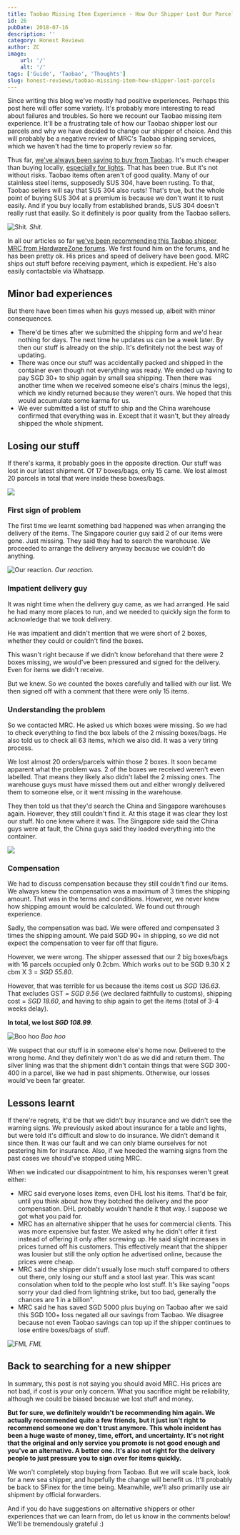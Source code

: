 ```yaml
---
title: Taobao Missing Item Experience - How Our Shipper Lost Our Parcels
id: 26
pubDate: 2018-07-16
description: ''
category: Honest Reviews
author: ZC
image:
    url: '/'
    alt: '/'
tags: ['Guide', 'Taobao', 'Thoughts']
slug: honest-reviews/taobao-missing-item-how-shipper-lost-parcels
---
```


Since writing this blog we've mostly had positive experiences. Perhaps this post here will offer some variety. It's probably more interesting to read about failures and troubles. So here we recount our Taobao missing item experience. It'll be a frustrating tale of how our Taobao shipper lost our parcels and why we have decided to change our shipper of choice. And this will probably be a negative review of MRC's Taobao shipping services, which we haven't had the time to properly review so far.

Thus far, [we've always been saying to buy from Taobao](https://btonomics.com/shopping/should-you-buy-furniture-from-taobao-or-ikea/). It's much cheaper than buying locally, [especially for lights](https://btonomics.com/shopping/how-to-buy-lights-from-taobao/). That has been true. But it's not without risks. Taobao items often aren't of good quality. Many of our stainless steel items, supposedly SUS 304, have been rusting. To that, Taobao sellers will say that SUS 304 also rusts! That's true, but the whole point of buying SUS 304 at a premium is because we don't want it to rust easily. And if you buy locally from established brands, SUS 304 doesn't really rust that easily. So it definitely is poor quality from the Taobao sellers.

![Shit.](./images/26_tumblr_m4v5ny27QA1r0j8as1.gif) _Shit._

In all our articles so far [we've been recommending this Taobao shipper](https://btonomics.com/shopping/how-to-buy-and-ship-from-taobao-to-singapore/), [MRC from HardwareZone forums](https://forums.hardwarezone.com.sg/mass-order-corner-251/try-us-if-you-buying-huge-furniture-bulky-items-china-5673360.html). We first found him on the forums, and he has been pretty ok. His prices and speed of delivery have been good. MRC ships out stuff before receiving payment, which is expedient. He's also easily contactable via Whatsapp.

## Minor bad experiences

But there have been times when his guys messed up, albeit with minor consequences.

-   There'd be times after we submitted the shipping form and we'd hear nothing for days. The next time he updates us can be a week later. By then our stuff is already on the ship. It's definitely not the best way of updating.
-   There was once our stuff was accidentally packed and shipped in the container even though not everything was ready. We ended up having to pay SGD 30+ to ship again by small sea shipping. Then there was another time when we received someone else's chairs (minus the legs), which we kindly returned because they weren't ours. We hoped that this would accumulate some karma for us.
-   We ever submitted a list of stuff to ship and the China warehouse confirmed that everything was in. Except that it wasn't, but they already shipped the whole shipment.

## Losing our stuff

If there's karma, it probably goes in the opposite direction. Our stuff was lost in our latest shipment. Of 17 boxes/bags, only 15 came. We lost almost 20 parcels in total that were inside these boxes/bags.

![](./images/26_its-called-karma-and-its-pronounced-ha-ha-ha-55525001.png)

### First sign of problem

The first time we learnt something bad happened was when arranging the delivery of the items. The Singapore courier guy said 2 of our items were gone. Just missing. They said they had to search the warehouse. We proceeded to arrange the delivery anyway because we couldn't do anything.

![Our reaction.](./images/26_giphy1-1.gif) _Our reaction._

### Impatient delivery guy

It was night time when the delivery guy came, as we had arranged. He said he had many more places to run, and we needed to quickly sign the form to acknowledge that we took delivery.

He was impatient and didn't mention that we were short of 2 boxes, whether they could or couldn't find the boxes.

This wasn't right because if we didn't know beforehand that there were 2 boxes missing, we would've been pressured and signed for the delivery. Even for items we didn't receive.

But we knew. So we counted the boxes carefully and tallied with our list. We then signed off with a comment that there were only 15 items.

### Understanding the problem

So we contacted MRC. He asked us which boxes were missing. So we had to check everything to find the box labels of the 2 missing boxes/bags. He also told us to check all 63 items, which we also did. It was a very tiring process.

We lost almost 20 orders/parcels within those 2 boxes. It soon became apparent what the problem was. 2 of the boxes we received weren't even labelled. That means they likely also didn't label the 2 missing ones. The warehouse guys must have missed them out and either wrongly delivered them to someone else, or it went missing in the warehouse.

They then told us that they'd search the China and Singapore warehouses again. However, they still couldn't find it. At this stage it was clear they lost our stuff. No one knew where it was. The Singapore side said the China guys were at fault, the China guys said they loaded everything into the container.

![](./images/26_giphy1-3.gif)

### Compensation

We had to discuss compensation because they still couldn't find our items. We always knew the compensation was a maximum of 3 times the shipping amount. That was in the terms and conditions. However, we never knew how shipping amount would be calculated. We found out through experience.

Sadly, the compensation was bad. We were offered and compensated 3 times the shipping amount. We paid SGD 90+ in shipping, so we did not expect the compensation to veer far off that figure.

However, we were wrong. The shipper assessed that our 2 big boxes/bags with 16 parcels occupied only 0.2cbm. Which works out to be SGD 9.30 X 2 cbm X 3 = _SGD 55.80_.

However, that was terrible for us because the items cost us _SGD 136.63_. That excludes GST = _SGD 9.56_ (we declared faithfully to customs), shipping cost = _SGD 18.60_, and having to ship again to get the items (total of 3-4 weeks delay).

**In total, we lost _SGD 108.99_**.

![Boo hoo](./images/26_tenor1.gif) _Boo hoo_

We suspect that our stuff is in someone else's home now. Delivered to the wrong home. And they definitely won't do as we did and return them. The silver lining was that the shipment didn't contain things that were SGD 300-400 in a parcel, like we had in past shipments. Otherwise, our losses would've been far greater.

## Lessons learnt

If there're regrets, it'd be that we didn't buy insurance and we didn't see the warning signs. We previously asked about insurance for a table and lights, but were told it's difficult and slow to do insurance. We didn't demand it since then. It was our fault and we can only blame ourselves for not pestering him for insurance. Also, if we heeded the warning signs from the past cases we should've stopped using MRC.

When we indicated our disappointment to him, his responses weren't great either:

-   MRC said everyone loses items, even DHL lost his items. That'd be fair, until you think about how they botched the delivery and the poor compensation. DHL probably wouldn't handle it that way. I suppose we got what you paid for.
-   MRC has an alternative shipper that he uses for commercial clients. This was more expensive but faster. We asked why he didn't offer it first instead of offering it only after screwing up. He said slight increases in prices turned off his customers. This effectively meant that the shipper was lousier but still the only option he advertised online, because the prices were cheap.
-   MRC said the shipper didn't usually lose much stuff compared to others out there, only losing our stuff and a stool last year. This was scant consolation when told to the people who lost stuff. It's like saying "oops sorry your dad died from lightning strike, but too bad, generally the chances are 1 in a billion".
-   MRC said he has saved SGD 5000 plus buying on Taobao after we said this SGD 100+ loss negated all our savings from Taobao. We disagree because not even Taobao savings can top up if the shipper continues to lose entire boxes/bags of stuff.

![FML](./images/26_giphy1-2.gif) _FML_

## Back to searching for a new shipper

In summary, this post is not saying you should avoid MRC. His prices are not bad, if cost is your only concern. What you sacrifice might be reliability, although we could be biased because we lost stuff and money.

**But for sure, we definitely wouldn't be recommending him again. We actually recommended quite a few friends, but it just isn't right to recommend someone we don't trust anymore. This whole incident has been a huge waste of money, time, effort, and uncertainty. It's not right that the original and only service you promote is not good enough and you've an alternative. A better one. It's also not right for the delivery people to just pressure you to sign over for items quickly.**

We won't completely stop buying from Taobao. But we will scale back, look for a new sea shipper, and hopefully the change will benefit us. It'll probably be back to SFinex for the time being. Meanwhile, we'll also primarily use air shipment by official forwarders.

And if you do have suggestions on alternative shippers or other experiences that we can learn from, do let us know in the comments below! We'll be tremendously grateful :)
